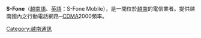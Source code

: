{{Infobox_Company |
 company_name = S-Fone |
 company_logo =  |
 slogan = '''聽即是看'''<br>Hearing is Seeing (2003 - 2006)<br>'''微笑吧!'''<br>Smile (current)|
 company_type = [[電信|電信]]、[[網路|網路]] |
 foundation= 2003年7月1日 |
 location =  {{VNM}} [[胡志明市|胡志明市]] |
 key_people = |
 num_employees = |
 industry = [[電信|電信]]、[[網路|網路]] |
 revenue = |
 net_income = |
 products = [[CDMA|CDMA]]系統[[電信|電信]]|
 homepage = [https://web.archive.org/web/20080213144354/http://www.sfone.com.vn/ www.sfone.com.vn]|
 }}

'''S-Fone'''（[[越南語|越南語]]、[[英語|英語]]：S-Fone Mobile），是一間位於[[越南|越南]]的電信業者。提供越南國內之行動電話網路─[[CDMA|CDMA]]2000頻率。

[[Category:越南通訊|Category:越南通訊]]

{{越南小作品}}